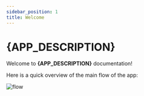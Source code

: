 ```yaml
---
sidebar_position: 1
title: Welcome
---
```



# {APP_DESCRIPTION}

Welcome to **{APP_DESCRIPTION}** documentation!

Here is a quick overview of the main flow of the app:

![flow](https://raw.githubusercontent.com/sound-scape-explorer/sound-scape-explorer/main/assets/flow.png)
